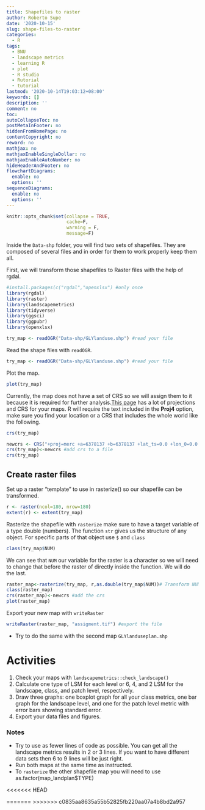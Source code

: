 ```yaml
---
title: Shapefiles to raster
author: Roberto Supe
date: '2020-10-15'
slug: shape-files-to-raster
categories:
  - R
tags:
  - BNU
  - landscape metrics
  - learning R
  - plot
  - R studio
  - Rutorial
  - tutorial
lastmod: '2020-10-14T19:03:12+08:00'
keywords: []
description: ''
comment: no
toc: 
autoCollapseToc: no
postMetaInFooter: no
hiddenFromHomePage: no
contentCopyright: no
reward: no
mathjax: no
mathjaxEnableSingleDollar: no
mathjaxEnableAutoNumber: no
hideHeaderAndFooter: no
flowchartDiagrams:
  enable: no
  options: ''
sequenceDiagrams:
  enable: no
  options: ''
---
```

```r
knitr::opts_chunk$set(collapse = TRUE,
                      cache=F,
                      warning = F,
                      message=F)
```

Inside the `Data-shp` folder, you will find two sets of shapefiles. They are composed of several files and in order for them to work properly keep them all.

First, we will transform those shapefiles to Raster files with the help of rgdal.

```r
#install.packages(c("rgdal","openxlsx") #only once 
library(rgdal) 
library(raster)
library(landscapemetrics)
library(tidyverse)
library(ggsci)
library(ggpubr)
library(openxlsx)
```

```r
try_map <- readOGR("Data-shp/GLYlanduse.shp") #read your file
```

Read the shape files with `readOGR`.
```r
try_map <- readOGR("Data-shp/GLYlanduse.shp") #read your file
```

Plot the map. 

```r
plot(try_map)
```

Currently, the map does not have a set of CRS so we will assign them to it because it is required for further analysis.[This page](https://spatialreference.org/ref/) has a lot of projections and CRS for your maps. R will require the text included in the **Proj4**  option, make sure you find your location or a CRS that includes the whole world like the following. 

```r
crs(try_map)
```

```r
newcrs <- CRS("+proj=merc +a=6378137 +b=6378137 +lat_ts=0.0 +lon_0=0.0 +x_0=0.0 +y_0=0 +k=1.0 +units=m +nadgrids=@null +wktext  +no_defs") 
crs(try_map)<-newcrs #add crs to a file
crs(try_map)
```

## Create raster files

Set up a raster "template" to use in rasterize() so our shapefile can be transformed.

```r
r <- raster(ncol=180, nrow=180)
extent(r) <- extent(try_map) 
```

Rasterize the shapefile with `rasterize` make sure to have a target variable of a type double (numbers). The function `str` gives us the structure of any object. For specific parts of that object use `$` and `class`

```r
class(try_map$NUM)
```

We can see that `NUM` our variable for the raster is a character so we will need to change that before the raster of directly inside the function. We will do the last.

```r
raster_map<-rasterize(try_map, r,as.double(try_map$NUM))# Transform NUM
class(raster_map)
crs(raster_map)<-newcrs #add the crs
plot(raster_map)
```

Export your new map with `writeRaster`
```r
writeRaster(raster_map, "assigment.tif") #export the file
```

* Try to do the same with the second map `GLYlanduseplan.shp` 

# Activities

1. Check your maps with `landscapemetrics::check_landscape()`
2. Calculate one type of LSM for each level or 6, 4, and 2 LSM for the landscape, class, and patch level, respectively.
3. Draw three graphs: one boxplot graph for all your class metrics, one bar graph for the landscape level, and one for the patch level metric with error bars showing standard error.
4. Export your data files and figures.

### Notes
* Try to use as fewer lines of code as possible. You can get all the landscape metrics results in 2 or 3 lines. If you want to have different data sets then 6 to 9 lines will be just right.
* Run both maps at the same time as instructed.
* To `rasterize` the other shapefile map you will need to use as.factor(map_landplan$TYPE)

<<<<<<< HEAD

=======
>>>>>>> c0835aa8635a55b52825fb220aa07a4b8bd2a957
